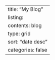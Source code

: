 ---
title: "My Blog"
listing:
    contents: blog
    type: grid
    sort: "date desc"
    categories: false
---